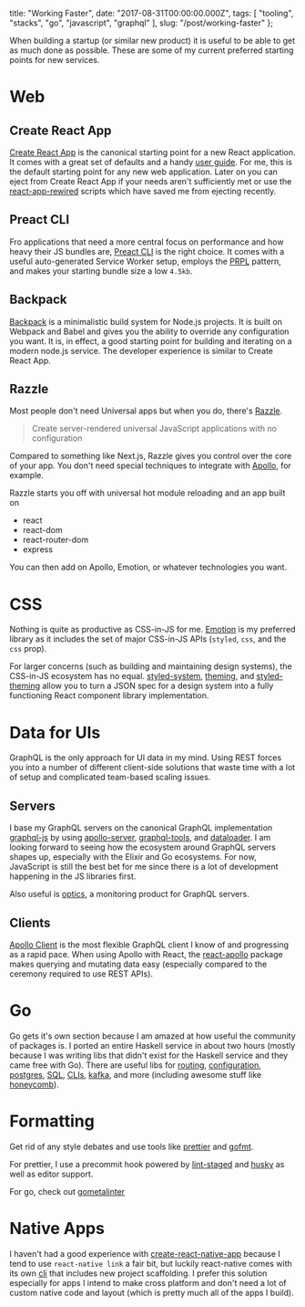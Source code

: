   title: "Working Faster",
  date: "2017-08-31T00:00:00.000Z",
  tags: [
    "tooling",
    "stacks",
    "go",
    "javascript",
    "graphql"
  ],
  slug: "/post/working-faster"
};

When building a startup (or similar new product) it is
useful to be able to get as much done as possible. These are
some of my current preferred starting points for new
services.

# Web

## Create React App

[Create React App](https://github.com/facebookincubator/create-react-app)
is the canonical starting point for a new React application.
It comes with a great set of defaults and a handy
[user guide](https://github.com/facebookincubator/create-react-app#user-guide).
For me, this is the default starting point for any new web
application. Later on you can eject from Create React App if
your needs aren't sufficiently met or use the
[react-app-rewired](https://github.com/timarney/react-app-rewired)
scripts which have saved me from ejecting recently.

## Preact CLI

Fro applications that need a more central focus on
performance and how heavy their JS bundles are,
[Preact CLI](https://github.com/developit/preact-cli) is the
right choice. It comes with a useful auto-generated Service
Worker setup, employs the
[PRPL](https://developers.google.com/web/fundamentals/performance/prpl-pattern/)
pattern, and makes your starting bundle size a low `4.5kb`.

## Backpack

[Backpack](https://github.com/jaredpalmer/backpack) is a
minimalistic build system for Node.js projects. It is built
on Webpack and Babel and gives you the ability to override
any configuration you want. It is, in effect, a good
starting point for building and iterating on a modern
node.js service. The developer experience is similar to
Create React App.

## Razzle

Most people don't need Universal apps but when you do,
there's [Razzle](https://github.com/jaredpalmer/razzle).

> Create server-rendered universal JavaScript applications
> with no configuration

Compared to something like Next.js, Razzle gives you control
over the core of your app. You don't need special techniques
to integrate with
[Apollo](https://github.com/zeit/next.js/tree/a779d830bd35e03b6b9e3c1dd3b1cbaff9aefcf4/examples/with-apollo/lib),
for example.

Razzle starts you off with universal hot module reloading
and an app built on

- react
- react-dom
- react-router-dom
- express

You can then add on Apollo, Emotion, or whatever
technologies you want.

# CSS

Nothing is quite as productive as CSS-in-JS for me.
[Emotion](https://github.com/tkh44/emotion) is my preferred
library as it includes the set of major CSS-in-JS APIs
(`styled`, `css`, and the `css` prop).

For larger concerns (such as building and maintaining design
systems), the CSS-in-JS ecosystem has no equal.
[styled-system](http://jxnblk.com/styled-system/),
[theming](https://github.com/iamstarkov/theming), and
[styled-theming](https://github.com/styled-components/styled-theming)
allow you to turn a JSON spec for a design system into a
fully functioning React component library implementation.

# Data for UIs

GraphQL is the only approach for UI data in my mind. Using
REST forces you into a number of different client-side
solutions that waste time with a lot of setup and
complicated team-based scaling issues.

## Servers

I base my GraphQL servers on the canonical GraphQL
implementation
[graphql-js](https://github.com/graphql/graphql-js) by using
[apollo-server](https://github.com/apollographql/apollo-server),
[graphql-tools](https://github.com/apollographql/graphql-tools),
and [dataloader](https://github.com/facebook/dataloader). I
am looking forward to seeing how the ecosystem around
GraphQL servers shapes up, especially with the Elixir and Go
ecosystems. For now, JavaScript is still the best bet for me
since there is a lot of development happening in the JS
libraries first.

Also useful is [optics](https://www.apollodata.com/optics/),
a monitoring product for GraphQL servers.

## Clients

[Apollo Client](https://github.com/apollographql/apollo-client)
is the most flexible GraphQL client I know of and
progressing as a rapid pace. When using Apollo with React,
the
[react-apollo](https://github.com/apollographql/react-apollo)
package makes querying and mutating data easy (especially
compared to the ceremony required to use REST APIs).

# Go

Go gets it's own section because I am amazed at how useful
the community of packages is. I ported an entire Haskell
service in about two hours (mostly because I was writing
libs that didn't exist for the Haskell service and they came
free with Go). There are useful libs for
[routing](https://github.com/gorilla/mux),
[configuration](https://github.com/spf13/viper),
[postgres](https://github.com/lib/pq),
[SQL](https://github.com/jmoiron/sqlx),
[CLIs](https://github.com/spf13/cobra),
[kafka](https://github.com/confluentinc/confluent-kafka-go),
and more (including awesome stuff like
[honeycomb](https://github.com/honeycombio/libhoney-go)).

# Formatting

Get rid of any style debates and use tools like
[prettier](https://github.com/prettier/prettier) and
[gofmt](https://golang.org/cmd/gofmt/).

For prettier, I use a precommit hook powered by
[lint-staged](https://github.com/okonet/lint-staged) and
[husky](https://github.com/typicode/husky) as well as editor
support.

For go, check out
[gometalinter](https://github.com/alecthomas/gometalinter)

# Native Apps

I haven't had a good experience with
[create-react-native-app](https://github.com/react-community/create-react-native-app)
because I tend to use `react-native link` a fair bit, but
luckily react-native comes with its own
[cli](https://facebook.github.io/react-native/docs/getting-started.html)
that includes new project scaffolding. I prefer this
solution especially for apps I intend to make cross platform
and don't need a lot of custom native code and layout (which
is pretty much all of the apps I build).
